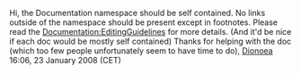 Hi, the Documentation namespace should be self contained. No links outside of the namespace should be present except in footnotes. Please read the [[Documentation:EditingGuidelines]] for more details. (And it'd be nice if each doc would be mostly self contained) Thanks for helping with the doc (which too few people unfortunately seem to have time to do), [[User:Dionoea|Dionoea]] 16:06, 23 January 2008 (CET)